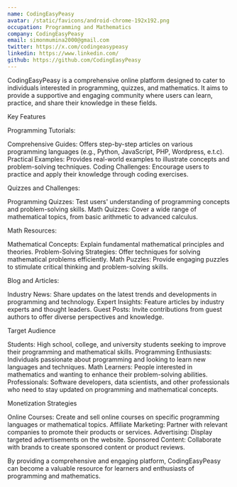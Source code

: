 ```yaml
---
name: CodingEasyPeasy
avatar: /static/favicons/android-chrome-192x192.png
occupation: Programming and Mathematics
company: CodingEasyPeasy
email: simonmumina2000@gmail.com
twitter: https://x.com/codingeasypeasy
linkedin: https://www.linkedin.com/
github: https://github.com/CodingEasyPeasy
---
```


CodingEasyPeasy is a comprehensive online platform designed to cater to individuals interested in programming, quizzes, and mathematics. It aims to provide a supportive and engaging community where users can learn, practice, and share their knowledge in these fields.

Key Features

Programming Tutorials:

Comprehensive Guides: Offers step-by-step articles on various programming languages (e.g., Python, JavaScript, PHP, Wordpress, e.t.c).
Practical Examples: Provides real-world examples to illustrate concepts and problem-solving techniques.
Coding Challenges: Encourage users to practice and apply their knowledge through coding exercises.

Quizzes and Challenges:

Programming Quizzes: Test users' understanding of programming concepts and problem-solving skills.
Math Quizzes: Cover a wide range of mathematical topics, from basic arithmetic to advanced calculus.

Math Resources:

Mathematical Concepts: Explain fundamental mathematical principles and theories.
Problem-Solving Strategies: Offer techniques for solving mathematical problems efficiently.
Math Puzzles: Provide engaging puzzles to stimulate critical thinking and problem-solving skills.

Blog and Articles:

Industry News: Share updates on the latest trends and developments in programming and technology.
Expert Insights: Feature articles by industry experts and thought leaders.
Guest Posts: Invite contributions from guest authors to offer diverse perspectives and knowledge.

Target Audience

Students: High school, college, and university students seeking to improve their programming and mathematical skills.
Programming Enthusiasts: Individuals passionate about programming and looking to learn new languages and techniques.
Math Learners: People interested in mathematics and wanting to enhance their problem-solving abilities.
Professionals: Software developers, data scientists, and other professionals who need to stay updated on programming and mathematical concepts.

Monetization Strategies

Online Courses: Create and sell online courses on specific programming languages or mathematical topics.
Affiliate Marketing: Partner with relevant companies to promote their products or services.
Advertising: Display targeted advertisements on the website.
Sponsored Content: Collaborate with brands to create sponsored content or product reviews.

By providing a comprehensive and engaging platform, CodingEasyPeasy can become a valuable resource for learners and enthusiasts of programming and mathematics.
